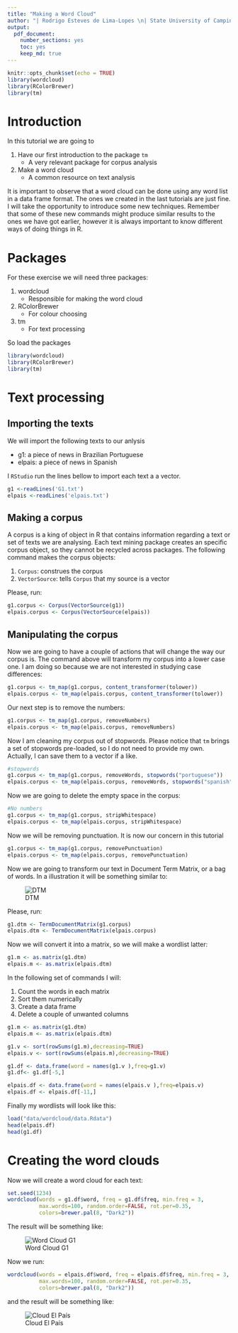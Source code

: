 ```yaml
---
title: "Making a Word Cloud"
author: "| Rodrigo Esteves de Lima-Lopes \n| State University of Campinas \n| rll307@unicamp.br\n"
output: 
  pdf_document:
    number_sections: yes
    toc: yes
    keep_md: true
---
```

```r
knitr::opts_chunk$set(echo = TRUE)
library(wordcloud)
library(RColorBrewer)
library(tm)
```

# Introduction 

In this tutorial we are going to

1. Have our first introduction to the package `tm`
    -  A very relevant package for corpus analysis
1. Make a word cloud
    - A common resource on text analysis
    
It is important to observe that a word cloud can be done using any word list in a data frame format. The ones we created in the last tutorials are just fine. I will take the opportunity to introduce some new techniques. Remember that some of these new commands might produce similar results to the ones we have got earlier, however it is always important to know different ways of doing things in R. 


# Packages

For these exercise we will need three packages:

1. wordcloud
    - Responsible for making the word cloud
1. RColorBrewer
    - For colour choosing
1. tm
    - For text processing
    
So load the packages

```r
library(wordcloud)
library(RColorBrewer)
library(tm)
```

# Text processing 
## Importing the texts

We will import the following texts to our anlysis

- g1: a piece of news in Brazilian Portuguese
- elpais: a piece of news in Spanish

I `RStudio` run the lines bellow to import each text a a vector. 

```r
g1 <-readLines('G1.txt')
elpais <-readLines('elpais.txt')
```

## Making a corpus

A corpus is a king of object in R that contains information regarding a text or set of texts we are analysing. Each text mining package creates an specific corpus object, so they cannot be recycled across packages. The following command makes the corpus objects: 

1. `Corpus`: construes the corpus
1. `VectorSource`: tells `Corpus` that my source is a vector

Please, run:

```r
g1.corpus <- Corpus(VectorSource(g1))
elpais.corpus <- Corpus(VectorSource(elpais))
```


## Manipulating the corpus

Now we are going to have a couple of actions that will change the way our corpus is. The command above will transform my corpus into a lower case one. I am doing so because we are not interested in studying case differences:

```r

g1.corpus <- tm_map(g1.corpus, content_transformer(tolower))
elpais.corpus <- tm_map(elpais.corpus, content_transformer(tolower))
```

Our next step is to remove the numbers:

```r
g1.corpus <- tm_map(g1.corpus, removeNumbers)
elpais.corpus <- tm_map(elpais.corpus, removeNumbers)
```

Now I am cleaning my corpus out of stopwords. Please notice that `tm` brings a set of stopwords pre-loaded, so I do not need to provide my own. Actually, I can save them to a vector if a like. 

```r
#stopwords
g1.corpus <- tm_map(g1.corpus, removeWords, stopwords("portuguese"))
elpais.corpus <- tm_map(elpais.corpus, removeWords, stopwords("spanish"))
```
Now we are going to delete the empty space in the corpus:

```r
#No numbers
g1.corpus <- tm_map(g1.corpus, stripWhitespace)
elpais.corpus <- tm_map(elpais.corpus, stripWhitespace)
```

Now we will be removing punctuation. It is now our concern in this tutorial

```r
g1.corpus <- tm_map(g1.corpus, removePunctuation)
elpais.corpus <- tm_map(elpais.corpus, removePunctuation)
```

Now we are going to transform our text in Document Term Matrix, or a bag of words. In a illustration it will be something similar to:

![DTM](images/DTM.jpg)

Please, run:

```r
g1.dtm <- TermDocumentMatrix(g1.corpus)
elpais.dtm <- TermDocumentMatrix(elpais.corpus)
```

Now we will convert it into a matrix, so we will make a wordlist latter:

```r
g1.m <- as.matrix(g1.dtm)
elpais.m <- as.matrix(elpais.dtm)
```

In the following set of commands I will:

1. Count the words in each matrix
1. Sort them numerically
1. Create a data frame
1. Delete a couple of unwanted columns

```r
g1.m <- as.matrix(g1.dtm)
elpais.m <- as.matrix(elpais.dtm)

g1.v <- sort(rowSums(g1.m),decreasing=TRUE)
elpais.v <- sort(rowSums(elpais.m),decreasing=TRUE)

g1.df <- data.frame(word = names(g1.v ),freq=g1.v)
g1.df<- g1.df[-5,]

elpais.df <- data.frame(word = names(elpais.v ),freq=elpais.v)
elpais.df <- elpais.df[-11,]
```

Finally my wordlists will look like this:

```r
load("data/wordcloud/data.Rdata")
head(elpais.df)
head(g1.df)
```

# Creating the word clouds

Now we will create a word cloud for each text:

```r
set.seed(1234)
wordcloud(words = g1.df$word, freq = g1.df$freq, min.freq = 3,
          max.words=100, random.order=FALSE, rot.per=0.35, 
          colors=brewer.pal(8, "Dark2"))
```

The result will be something like:

![Word Cloud G1](images/cloud_portuguese.png)


Now we run:


```r
wordcloud(words = elpais.df$word, freq = elpais.df$freq, min.freq = 3,
          max.words=100, random.order=FALSE, rot.per=0.35, 
          colors=brewer.pal(8, "Dark2"))
```


and the result will be something like:

![Cloud El País](images/cloud_spanish.png)











































